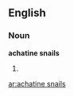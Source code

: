 ==English==

===Noun===
'''achatine snails'''

# {{plural of|[[achatine snail]]}}

[[ar:achatine snails]]